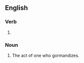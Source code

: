 ==English==

===Verb===
{{head|en|verb form}}

# {{present participle of|gormandize|lang=en|nocat=1}}

===Noun===
{{en-noun}}

# The act of one who gormandizes.
